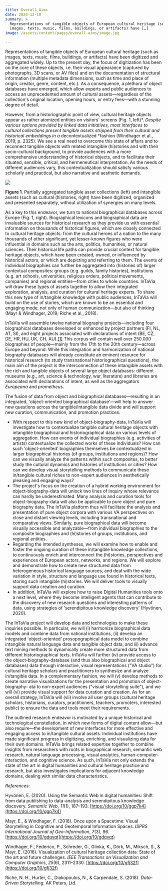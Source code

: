 ```yaml
---
title: Overall Aims
date: 2020-12-10
summary: >
  Representations of tangible objects of European cultural heritage (such as
  images, texts, music, films, buildings, or artifacts) have […]
image: /assets/content/pages/overall-aims/image.jpg

---
```

Representations of tangible objects of European cultural heritage (such as images, texts, music, films, buildings, or artifacts) have been digitized and aggregated widely. Up to the present day, the focus of digitization has been on the core of these objects, i.e. their visual appearance (captured by photographs, 3D scans, or AV files) and on the documentation of structural information (multiple metadata dimensions, such as time and place of origin, creator, genre, content, etc.). As a consequence, a plethora of object databases have emerged, which allow experts and public audiences to access an unprecedented amount of cultural assets—regardless of the collection's original location, opening hours, or entry fees—with a stunning degree of detail.

However, from a historiographic point of view, cultural heritage objects appear as rather atomized entities on visitors' screens (Fig. 1, left)*. *Despite* *various options provided by linked data initiatives, most interfaces to cultural collections present tangible assets stripped from their cultural and historical embeddings in a* decontextualized *fashion (Windhager et al., 2019, p. 2325). We see a real need to overcome this state of affairs and to reconnect tangible objects with related intangible (hi)stories and with their socio-cultural background, to provide audiences with a more comprehensive understanding of historical objects, and to facilitate their situated, sensible, critical, and hermeneutical interpretation. As the needs of different audiences vary, this contextualization should satisfy various scholarly and practical, but also narrative and aesthetic demands.

![](http://intavia.eu/wp-content/uploads/2020/12/fig_01_intavia_01-1024x372.png)

**Figure 1**. Partially aggregated tangible asset collections (left) and intangible assets (such as cultural (hi)stories, right) have been digitized, organized and presented separately, without utilization of synergies on many levels.

As a key to this endeavor, we turn to national biographical databases across Europe (Fig. 1, right). Biographical lexicons and biographical data are invaluable sources for historical research as they provide us with essential information on thousands of historical figures, which are closely connected to cultural heritage objects: from the cultural heroes of a nation to the many thousands of other significant, yet lesser-known figures who were influential in domains such as the arts, politics, humanities, or natural sciences. Their historical life paths can provide crucial context for tangible heritage objects, which have been created, owned, or influenced by historical actors, or which are depicting and referring to them. The events of individual biographies can further be aggregated into (histories of) larger contextual composites: groups (e.g. guilds, family histories), institutions (e.g. art schools, universities, religious orders, political movements, companies) and regional entities—from cities to whole countries. InTaVia will draw these types of assets together to allow their integrated exploration, analysis, and curation for cultural heritage experts. To share this new type of in/tangible knowledge with public audiences, InTaVia will build on the use of stories, which are known to be an essential and engaging mode, not only of human communication—but also of thinking (Mayr & Windhager, 2019; Riche et al., 2018).

InTaVia will assemble twelve national biography projects—including four biographical databases developed or enhanced by project partners (FI, NL, AT, SI), and eight projects associated with declarations of intent (BE, CZ, DE, HR, HU, UK, CH, AU).[\[1\]](https://euc-word-edit.officeapps.live.com/we/wordeditorframe.aspx?ui=en-gb\&rs=en-gb\&wopisrc=https%3A%2F%2Fdonauuni.sharepoint.com%2Fsites%2FInTaVia%2F_vti_bin%2Fwopi.ashx%2Ffiles%2Fcc79459f86274deab22d6b2dd9adc19a\&wdenableroaming=1\&mscc=1\&hid=ab3a775d-b2da-5202-6934-961025922e55-7230\&uiembed=1\&uih=teams\&hhdr=1\&dchat=1\&sc=%7B%22pmo%22%3A%22https%3A%2F%2Fteams.microsoft.com%22%2C%22pmshare%22%3Atrue%2C%22surl%22%3A%22%22%2C%22curl%22%3A%22%22%2C%22vurl%22%3A%22%22%2C%22eurl%22%3A%22https%3A%2F%2Fteams.microsoft.com%2Ffiles%2Fapps%2Fcom.microsoft.teams.files%2Ffiles%2F2016104213%2Fopen%3Fagent%3Dpostmessage%26objectUrl%3Dhttps%253A%252F%252Fdonauuni.sharepoint.com%252Fsites%252FInTaVia%252FFreigegebene%2520Dokumente%252FWP%25208%252Fwebsite%252Fwebsite_texts.docx%26fileId%3Dcc79459f-8627-4dea-b22d-6b2dd9adc19a%26fileType%3Ddocx%26ctx%3Dfiles%26scenarioId%3D7230%26locale%3Den-gb%26theme%3Ddefault%26version%3D20201007007%26setting%3Dring.id%3Ageneral%26setting%3DcreatedTime%3A1608215429155%22%7D\&wdorigin=TEAMS-ELECTRON.teams.files\&wdhostclicktime=1608215429103\&jsapi=1\&jsapiver=v1\&newsession=1\&corrid=1fc14099-aa4d-4d7f-8f4e-71d1afbdc76a\&usid=1fc14099-aa4d-4d7f-8f4e-71d1afbdc76a\&sftc=1\&sams=1\&accloop=1\&sdr=6\&scnd=1\&hbcv=1\&htv=1\&hodflp=1\&instantedit=1\&wopicomplete=1\&wdredirectionreason=Unified_SingleFlush\&rct=Medium\&ctp=LeastProtected#_ftn1) This corpus will contain well over 250.000 biographies of people—mainly from the 17th to the 20th century—across Europe and beyond. While this integration and harmonization of national biography databases will already constitute an eminent resource for historical research (to study transnational historiographical questions), the main aim of the project is the interconnection of these intangible assets with the rich and tangible objects of several large object databases: different museums (e.g., art, science & technology, war, literature) and libraries are associated with declarations of intent, as well as the aggregators *Europeana* and *prometheus*.

The fusion of data from object and biographical databases—resulting in an integrated, 'object-oriented biographical database'—will help to answer new questions across the tangible/intangible data divide and will support new curation, communication, and promotion practices.

* With respect to this new kind of object-biography-data, InTaVia will investigate how to contextualize tangible cultural heritage objects with intangible biographical and historiographical data on various levels of aggregation. How can events of individual biographies (e.g. activities of artists) contextualize the collected works of these individuals? How can such 'object-oriented' biographies themselves be contextualized in larger biographical histories (of groups, institutions and regions)? How can we visually analyze the patterns within such composites, to better study the cultural dynamics and histories of institutions or cities? How can we develop visual storytelling methods to communicate these in/tangible cultural riches to non-expert audiences in aesthetically pleasing and engaging ways?
* The project's focus on the creation of a hybrid working environment for object-biography-data will unlock two lines of inquiry whose relevance can hardly be underestimated. Many analysis and curation tools for object-biography-data will also be applicable to pure object and pure biography data. The InTaVia platform thus will facilitate the analysis and presentation of pure object corpora with various VA perspectives on close and distant viewing levels, including transnational and comparative views. Similarly, pure biographical data will become visually accessible and analyzable—from individual biographies to the composite biographies and (hi)stories of groups, institutions, and regional entities.
* Regarding the intended syntheses, we will examine how to enable and foster the ongoing curation of these in/tangible knowledge collections, to continuously enrich and interconnect the (hi)stories, perspectives and experiences of European actors, networks, and regions. We will explore and demonstrate how to create new structured data from heterogeneous historical language sources, and deal with the wide variation in style, structure and language use found in historical texts, storing such intangible (hi)stories. We will deliver tools to visually support data creation and curation.
* In addition, InTaVia will explore how to raise Digital Humanities tools onto a next level, where they become intelligent agents that can contribute to the discovery of new research questions and interesting patterns of data, using strategies of 'serendipitous knowledge discovery' (Hyvönen, 2020).

The InTaVia project will develop data and technologies to make these inquiries possible. In particular, we will (i) harmonize biographical data models and combine data from national institutions, (ii) develop an integrated 'object-oriented' prosopographical data model to combine intangible natural language data and tangible object data, and iii) advance text mining methods to dynamically create more structured data from different historiographical texts. InTaVia will further (iv) provide access to the object-biography-database (and thus also biographical and object databases) data through interactive, visual representations ("VA studio") for cultural heritage scholars and practitioners to synthesize and analyze in/tangible data. In a complementary fashion, we will (v) develop methods to create narrative visualizations for the presentation and promotion of object-biography- ata to non-expert audiences ("visual storytelling suite"), and we will (vi) provide visual support for data curation and creation. As for an overall strategy, InTaVia will (vii) involve all user groups (cultural heritage scholars, historians, curators, practitioners, teachers, promoters, interested public) to ensure the data and tools meet their requirements.

The outlined research endeavor is motivated by a unique historical and technological constellation, in which new forms of digital content allow—but also require—the development of new interfaces for more effective and engaging access to in/tangible cultural assets. Individual institutions have made significant progress in digitizing, enriching, and visualizing data for their own domains. InTaVia brings related expertise together to combine insights from researchers with roots in biographical research, semantic web research, natural language processing, visual analytics, human-computer-interaction, and cognitive science. As such, InTaVia not only extends the state of the art in digital humanities and cultural heritage practice and research, but also investigates implications for adjacent knowledge domains, dealing with similar data characteristics.

_References_:

Hyvönen, E. (2020). Using the Semantic Web in digital humanities: Shift from data publishing to data-analysis and serendipitous knowledge discovery. *Semantic Web*, *11*(1), 187–193. [https://doi.org/10/ggp7k4](https://doi.org/10/ggp7k4)

Mayr, E., & Windhager, F. (2018). Once upon a Spacetime: Visual Storytelling in Cognitive and Geotemporal Information Spaces. *ISPRS International Journal of Geo-Information*, *7*(3), 96. [https://doi.org/10/gdqvqt](https://doi.org/10/gdqvqt)

Windhager, F., Federico, P., Schreder, G., Glinka, K., Dörk, M., Miksch, S., & Mayr, E. (2018). Visualization of cultural heritage collection data: State of the art and future challenges. *IEEE Transactions on Visualization and Computer Graphics*, *25*(6), 2311–2330. [https://doi.org/10/gfj32f](https://doi.org/10/gfj32f)

Riche, N. H., Hurter, C., Diakopoulos, N., & Carpendale, S. (2018). *Data-Driven Storytelling*. AK Peters, Ltd.

